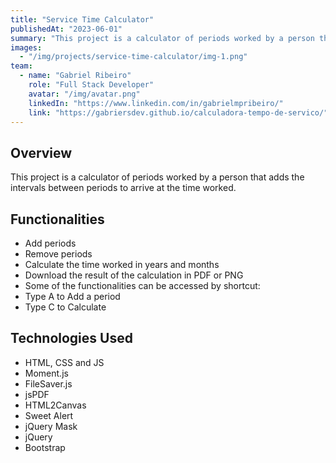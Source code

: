 ```yaml
---
title: "Service Time Calculator"
publishedAt: "2023-06-01"
summary: "This project is a calculator of periods worked by a person that adds the intervals between periods to arrive at the time worked."
images:
  - "/img/projects/service-time-calculator/img-1.png"
team:
  - name: "Gabriel Ribeiro"
    role: "Full Stack Developer"
    avatar: "/img/avatar.png"
    linkedIn: "https://www.linkedin.com/in/gabrielmpribeiro/"
    link: "https://gabriersdev.github.io/calculadora-tempo-de-servico/"
---
```


## Overview

This project is a calculator of periods worked by a person that adds the intervals between periods to arrive at the time worked.

## Functionalities

- Add periods
- Remove periods
- Calculate the time worked in years and months
- Download the result of the calculation in PDF or PNG
- Some of the functionalities can be accessed by shortcut:
- Type A to Add a period
- Type C to Calculate

## Technologies Used

- HTML, CSS and JS
- Moment.js
- FileSaver.js
- jsPDF
- HTML2Canvas
- Sweet Alert
- jQuery Mask
- jQuery
- Bootstrap
